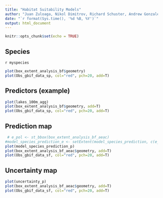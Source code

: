 ```yaml
---
title: "Habitat Suitability Models"
author: "Juan Zuloaga, Nikol Dimitrov, Richard Schuster, Andrew Gonzalez"
date: "`r format(Sys.time(), '%d %B, %Y')`"
output: html_document
---
```


```r
knitr::opts_chunk$set(echo = TRUE)

```


## Species

`r myspecies`


```r
plot(box_extent_analysis_bf$geometry)
plot(Obs_gbif_data_sp, col="red", pch=20, add=T)

```


## Predictors (example)

```r

plot(lakes_100m_agg)
plot(box_extent_analysis_bf$geometry, add=T)
plot(Obs_gbif_data_sp, col="red", pch=20, add=T)

```


## Prediction map


```r
 # e_pol <- st_bbox(box_extent_analysis_bf_aeac)
#model_species_prediction_e <- setExtent(model_species_prediction, c(e_pol[1], e_pol[3], e_pol[2], e_pol[4]))
plot(model_species_prediction_p)
plot(box_extent_analysis_bf_aeac$geometry, add=T)
plot(Obs_gbif_data_sf, col="red", pch=20, add=T)
```

## Uncertainty map

```r
  

plot(uncertainty_p)
plot(box_extent_analysis_bf_aeac$geometry, add=T)
plot(Obs_gbif_data_sf, col="red", pch=20, add=T)

```




